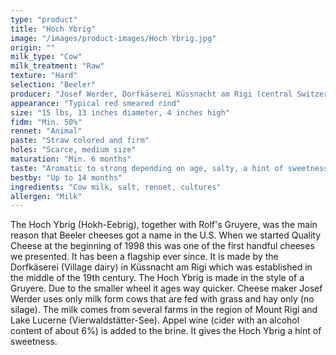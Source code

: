 ```yaml
---
type: "product"
title: "Hoch Ybrig"
image: "/images/product-images/Hoch Ybrig.jpg"
origin: ""
milk_type: "Cow"
milk_treatment: "Raw"
texture: "Hard"
selection: "Beeler"
producer: "Josef Werder, Dorfkäserei Küssnacht am Rigi (central Switzerland"
appearance: "Typical red smeared rind"
size: "15 lbs, 13 inches diameter, 4 inches high"
fidm: "Min. 50%"
rennet: "Animal"
paste: "Straw colored and firm"
holes: "Scarce, medium size"
maturation: "Min. 6 months"
taste: "Aromatic to strong depending on age, salty, a hint of sweetness (apple wine in the brine)"
bestby: "Up to 14 months"
ingredients: "Cow milk, salt, rennet, cultures"
allergen: "Milk"
---
```


The Hoch Ybrig (Hokh-Eebrig), together with Rolf's Gruyere, was the main reason that Beeler cheeses got a name in the U.S. When we started Quality Cheese at the beginning of 1998 this was one of the first handful cheeses we presented. It has been a flagship ever since. It is made by the Dorfkäserei (Village dairy) in Küssnacht am Rigi which was established in the middle of the 19th century. The Hoch Ybrig is made in the style of a Gruyere. Due to the smaller wheel it ages way quicker. Cheese maker Josef Werder uses only milk form cows that are fed with grass and hay only (no silage). The milk comes from several farms in the region of Mount Rigi and Lake Lucerne (Vierwaldstätter-See). Appel wine (cider with an alcohol content of about 6%) is added to the brine. It gives the Hoch Ybrig a hint of sweetness.
